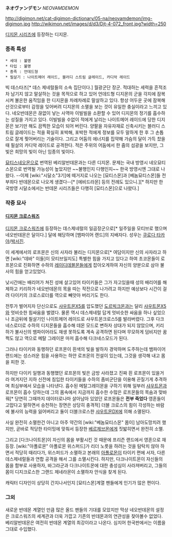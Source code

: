'''ネオヴァンデモン''' ''NEOVAMDEMON''

http://digimon.net/cat-digimon-dictionary/05-na/neovamdemon/img-digimon.jpg http://wikimon.net/images/d/d3/Djt-4-072_front.jpg?width=250

[[디지몬 시리즈]]에 등장하는 디지몬.

=== 종족 특성 ===
 * 세대 : 불명
 * 타입 : 불명
 * 종족 : 언데드형
 * 필살기 : 나이트메어 레이드, 블러디 스트림 글레이드, 카디악 레이드

빅 데스타즈[* 데스 제네럴들의 소속 집단이다.] 월광군단 장군. 적대하는 세력을 흔적조차 남기지 않고 말살하는 것을 목적으로 하고 있어 언데드형 디지몬의 군을 각지에 잠복시켜 불온한 움직임을 한 디지몬을 차례차례로 말살하고 있다. 항상 어두운 곳에 잠복해 산것으로부터 감정을 잊어버려 디지몬의 소멸을 보는 것이 유일한 충실이라고 느끼고 있다. 네오반데몬은 끊없이 낳는 사역마 이빌빌을 소환할 수 있어 디지몬의 정기를 흡수하는 성질을 가지고 있다. 이빌빌을 수없이 적에게 날리는 나이트메어 레이드에 당한 디지몬은 보기만 해도 끔찍한 모습이 되어 버린다. 양팔을 자유자재로 신축시키는 블러디 스트림 글레이드는 적을 확실히 포박해, 포박한 적에게 정보를 모두 말하게 한 후 그 손톱으로 잘게 찢어버리는 기술이다. 그리고 어둠의 에너지를 집약해 가슴의 달이 가득 찼을 때 필살의 카디악 레이드로 공격한다. 적은 주위의 어둠에서 한 줌의 섬광을 보지만, 그 빛은 희망의 빛이 아닌 임종의 빛이다.

[[묘티스네오몬]]으로 번역된 베리알반데몬과는 다른 디지몬. 문제는 국내 방영시 네오묘티스몬으로 번역될 가능성이 높았지만 ~~불행인지 다행인지~~ 한국 방영시엔 그대로 나왔다.
--이제 [wiki:"시달소"3기]에 떼거지로 나오는 [묘티스몬]과 [베놈묘티스몬]들 전부죄다 반데몬으로 나오게 생겼다--[* [에비드라몬] 등의 전례도 있으니.][* 하지만 한국방영 시달소에서는 반데몬 시리즈들은 다행히 [묘티스몬]으로 나왔다.]
=== 작중 묘사 ===
==== [[디지몬 크로스워즈]] ====
[[디지몬 크로스워즈]]에 등장하는 데스제네럴의 일곱장군으로[* 일주일을 모티브로 했으며 네오반데몬은 달이다.] 달에 해당하며 [뱀파이어 랜드]의 지배자다. 성우는 [[쿠로다 타카야]]/[[박서진]].

이 세계에서의 로프몬은 신의 사자라 불리는 디지몬으로[* 여담이지만 신의 사자라고 하면 [wiki:"데바" 이들]이 모티브일지도] 특별한 힘을 가지고 있다고 하여 초코몬들이 로프몬으로 진화하면 수하의 [[레이디데블몬]]들에게 잡아오게하여 자신의 양분으로 삼아 불사의 힘을 얻고있었다.

낮시간에는 배리어가 쳐진 성에 살고있어 타이키들은 그가 자고있을때 성의 배리어를 해제하고 키리하가 네오반데몬의 목을 따는 작전으로 나가려고 하지만 예상보다 시간이 걸려 다이키의 크로스로더를 역으로 빼앗아 버리기도 한다.

전투가 벌어지자 단신으로도 [[샤우트몬X5]]를 압도했던 [[도르빅크몬]]과는 달리 [[샤우트몬X5]]와 엇비슷한 힘싸움을 벌였다. 물론 역시 데스제네럴 답게 엇비슷한 싸움을 하나 싶었으나 조금뒤에 필살기인 나이트메어 레이드로 샤우트몬크로스5를 발라버렸다. 그후 다크네스로더로 수하의 디지몬들을 흡수해 데몬 모드로 변하자 상대가 되지 않았으며, 키리하가 불사신의 뱀파이어라도 재생 못하도록 계속 공격하면 된다며 무모하게 덤비지만 꿈쩍도 않고 역으로 메탈 그레이몬 마저 흡수해 다크네스모드가 된다.

그러나 타이키와 동행하던 로프몬이 흰색의 빛을 발하자 경악하며 도주하는데 뱀파이어 랜드에는 성스러운 힘을 사용하는 하얀 로프몬의 전설이 있는데, 그것을 생각해 내고 몸을 피한 것. 

하지만 다이키 일행과 동행했던 로프몬의 빛은 금방 사라졌고 진짜 흰 로프몬이 있을거라 여겨지던 지하 신전에 침입한 타이키들을 수하의 좀비군단을 이용해 끈질기게 추격하며 최심부에서 모습을 나타낸다. 흡수된 메탈그레이몬을 구하기 위해 일부러 [[샤우트몬]]과 로프몬이 흡수 당하는데 그의 몸속에서 지금까지 흡수한 수많은 로프몬들의 목숨과 맞바꿔[* 당연히 그때까지 데이터로나마 살아남아 있었던 로프몬들은 '''전부 죽었다''' 영혼들이 고맙다고 말하면서 승천하는 장면은 상당히 충격적] 더블 크로스의 힘이 각성하는 바람에 불사의 능력을 잃어버리고 둘이 더블크로스한 [[샤우트몬DX]]에 의해 소멸된다.

사실 완전히 소멸한건 아니고 아주 약간의 [wiki:"베놈묘티스몬" 몸이] 남아도망치려 했지만, 곧바로 적당한 타이밍에 맞춰서 등장한 [[베르제브몬]]에게 짓밟히면서 완전히 소멸.

그리고 [다크나이트몬]이 자신의 몸을 부활시킨 것 때문에 프리즌 랜드에서 영혼으로 재등장. [wiki:"아폴로몬" 아폴로몬 위스퍼드]가 리더 노릇을 하려는 것을 탐탁치 않아 하면서 적당히 때리다가, 위스퍼드가 소멸하고 본래의 [[아폴로몬]]이 타이키 편에 서자, 다른 데스제네럴들과 연합 공격을 해서 그를 소멸시킨다. 하지만, 다크나이트몬이 자신들의 몸을 함부로 사용하자, 바그라군과 다크나이트몬에 대한 충성심이 사라져버리고, 그들의 몸이 디지크로스한 그랜드 제네라몬이 소멸하자 안식을 찾게 된다.

캐릭터 디자인이 상당히 간지나서인지 [묘티스몬]계열 팬들에게 인기가 많은 편이다.

=== 그외 ===
새로운 반데몬 계열인 만큼 많은 올드 팬들의 기대를 모았지만 막상 네오반데몬의 설정은 크로스워즈의 세계관과 더욱 가깝고 기존의 반데몬과의 연관성을 찾아볼수 없었다. 베리알반데몬은 여전히 반데몬 계열의 최강이라고 나온다. 심지어 한국판에서는 이름을 그대로 수입했다.
